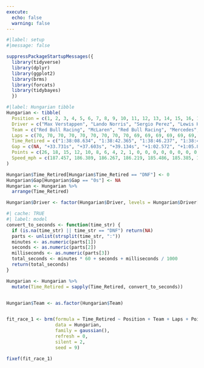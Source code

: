 ```yaml
---
execute:
  echo: false
  warning: false
---
```


```r
#|label: setup
#|message: false

suppressPackageStartupMessages({
  library(tidyverse)
  library(dplyr)
  library(ggplot2)  
  library(brms)
  library(forcats)
  library(tidybayes)
  })
```

```r
#|label: Hungarian tibble
Hungarian <- tibble(
  Position = c(1, 2, 3, 4, 5, 6, 7, 8, 9, 10, 11, 12, 13, 14, 15, 16, 17, 18, 19, 20),
  Driver = c("Max Verstappen", "Lando Norris", "Sergio Perez", "Lewis Hamilton", "Oscar Piastri", "George Russell", "Charles Leclerc", "Carlos Sainz", "Fernando Alonso", "Lance Stroll", "Alexander Albon", "Valtteri Bottas", "Daniel Ricciardo", "Nico Hulkenberg", "Yuki Tsunoda", "Zhou Guanyu", "Kevin Magnussen", "Logan Sargeant", "Esteban Ocon", "Pierre Gasly"),
  Team = c("Red Bull Racing", "McLaren", "Red Bull Racing", "Mercedes", "McLaren", "Mercedes", "Ferrari", "Ferrari", "Aston Martin", "Aston Martin", "Williams", "Alfa Romeo", "RB", "Haas", "RB", "Alfa Romeo", "Haas", "Williams", "Alpine", "Alpine"),
  Laps = c(70, 70, 70, 70, 70, 70, 70, 70, 70, 69, 69, 69, 69, 69, 69, 69, 69, 67, 12, 1),
  Time_Retired = c("1:38:08.634", "1:38:42.365", "1:38:46.237", "1:38:47.768", "1:39:11.206", "1:39:14.459", "1:39:18.951", "1:39:19.707", "1:39:24.343", "1:38:23.249", "1:38:37.721", "1:38:38.713", "1:38:44.891", "1:38:59.932", "1:39:00.177", "1:39:09.125", "1:39:30.985", "DNF", "DNF", "DNF"),
  Gap = c(NA, "+33.731s", "+37.603s", "+39.134s", "+1:02.572", "+1:05.825", "+1:10.317", "+1:11.073", "+1:15.709", "+1 Lap", "+1 Lap", "+1 Lap", "+1 Lap", "+1 Lap", "+1 Lap", "+1 Lap", "+1 Lap", "DNF", "DNF", "DNF"),
  Points = c(26, 18, 15, 12, 10, 8, 6, 4, 2, 1, 0, 0, 0, 0, 0, 0, 0, 0, 0, 0),
  Speed_mph = c(187.457, 186.389, 186.267, 186.219, 185.486, 185.385, 185.245, 185.221, 185.077, 184.321, 183.870, 183.840, 183.648, 183.183, 183.175, 182.900, 182.230, 182.503, 150.851, 125.039)
)

Hungarian$Time_Retired[Hungarian$Time_Retired == "DNF"] <- 0
Hungarian$Gap[Hungarian$Gap == "0s"] <- NA
Hungarian <- Hungarian %>%
  arrange(Time_Retired)

Hungarian$Driver <- factor(Hungarian$Driver, levels = Hungarian$Driver[order(Hungarian$Time_Retired)])
```

```r
#| cache: TRUE
#| label: model
convert_to_seconds <- function(time_str) {
  if (is.na(time_str) || time_str == "DNF") return(NA)
  parts <- unlist(strsplit(time_str, ":"))
  minutes <- as.numeric(parts[1])
  seconds <- as.numeric(parts[2])
  milliseconds <- as.numeric(parts[3])
  total_seconds <- minutes * 60 + seconds + milliseconds / 1000
  return(total_seconds)
}

Hungarian <- Hungarian %>%
  mutate(Time_Retired = sapply(Time_Retired, convert_to_seconds))


Hungarian$Team <- as.factor(Hungarian$Team)


fit_race_1 <- brm(formula = Time_Retired ~ Position + Team + Laps + Points + Speed_mph,
                  data = Hungarian,
                  family = gaussian(),
                  refresh = 0,
                  silent = 2,
                  seed = 9)

```

```r
fixef(fit_race_1)
```

